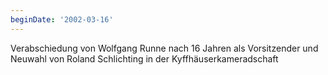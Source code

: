 ```yaml
---
beginDate: '2002-03-16'
---
```


Verabschiedung von Wolfgang Runne nach 16 Jahren als Vorsitzender und Neuwahl
von Roland Schlichting in der Kyffhäuserkameradschaft
